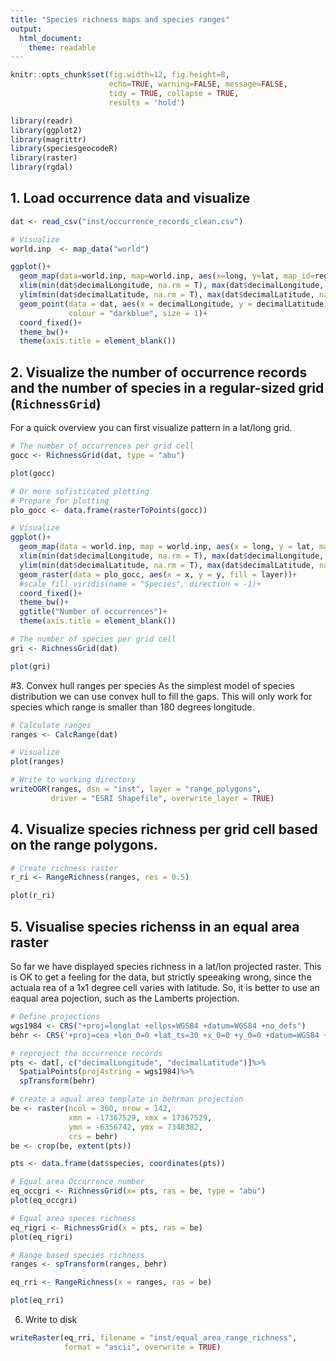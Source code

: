 ```yaml
---
title: "Species richness maps and species ranges"
output: 
  html_document:
    theme: readable
---
```


```r
knitr::opts_chunk$set(fig.width=12, fig.height=8, 
                      echo=TRUE, warning=FALSE, message=FALSE,
                      tidy = TRUE, collapse = TRUE,
                      results = 'hold')
```

```r
library(readr)
library(ggplot2)
library(magrittr)
library(speciesgeocodeR)
library(raster)
library(rgdal)
```

## 1. Load occurrence data and visualize
```r
dat <- read_csv("inst/occurrence_records_clean.csv")

# Visualize
world.inp  <- map_data("world")

ggplot()+
  geom_map(data=world.inp, map=world.inp, aes(x=long, y=lat, map_id=region), fill = "grey80")+
  xlim(min(dat$decimalLongitude, na.rm = T), max(dat$decimalLongitude, na.rm = T))+
  ylim(min(dat$decimalLatitude, na.rm = T), max(dat$decimalLatitude, na.rm = T))+
  geom_point(data = dat, aes(x = decimalLongitude, y = decimalLatitude),
             colour = "darkblue", size = 1)+
  coord_fixed()+
  theme_bw()+
  theme(axis.title = element_blank())
```

## 2. Visualize the number of occurrence records and the number of species in a regular-sized grid (`RichnessGrid`)
For a quick overview you can first visualize pattern in a lat/long grid.

```r
# The number of occurrences per grid cell
gocc <- RichnessGrid(dat, type = "abu")

plot(gocc)

# Or more sofisticated plotting
# Prepare for plotting
plo_gocc <- data.frame(rasterToPoints(gocc))

# Visualize
ggplot()+
  geom_map(data = world.inp, map = world.inp, aes(x = long, y = lat, map_id = region), fill = "grey80")+
  xlim(min(dat$decimalLongitude, na.rm = T), max(dat$decimalLongitude, na.rm = T))+
  ylim(min(dat$decimalLatitude, na.rm = T), max(dat$decimalLatitude, na.rm = T))+
  geom_raster(data = plo_gocc, aes(x = x, y = y, fill = layer))+
  #scale_fill_viridis(name = "Species", direction = -1)+
  coord_fixed()+
  theme_bw()+
  ggtitle("Number of occurrences")+
  theme(axis.title = element_blank())

# The number of species per grid cell
gri <- RichnessGrid(dat)

plot(gri)
```


#3. Convex hull ranges per species
As the simplest model of species distribution we can use convex hull to fill the gaps. This will only work for species which range is smaller than 180 degrees longitude.

```r
# Calculate ranges
ranges <- CalcRange(dat)

# Visualize
plot(ranges)

# Write to working directory
writeOGR(ranges, dsn = "inst", layer = "range_polygons", 
         driver = "ESRI Shapefile", overwrite_layer = TRUE)

```

## 4. Visualize species richness per grid cell based on the range polygons.

```r
# Create richness raster
r_ri <- RangeRichness(ranges, res = 0.5)

plot(r_ri)
```

## 5. Visualise species richenss in an equal area raster

So far we have displayed species richness in a lat/lon projected raster. This is OK to get a feeling for the data, but strictly speeaking wrong, since the actuala rea of a 1x1 degree cell varies with latitude. So, it is better to use an eaqual area pojection, such as the Lamberts projection.


```r
# Define projections
wgs1984 <- CRS("+proj=longlat +ellps=WGS84 +datum=WGS84 +no_defs")
behr <- CRS('+proj=cea +lon_0=0 +lat_ts=30 +x_0=0 +y_0=0 +datum=WGS84 +ellps=WGS84 +units=m +no_defs')

# reproject the occurrence records
pts <- dat[, c("decimalLongitude", "decimalLatitude")]%>%
  SpatialPoints(proj4string = wgs1984)%>%
  spTransform(behr)

# create a aqual area template in behrman projection
be <- raster(ncol = 360, nrow = 142, 
             xmn = -17367529, xmx = 17367529, 
             ymn = -6356742, ymx = 7348382,
             crs = behr)
be <- crop(be, extent(pts))

pts <- data.frame(dat$species, coordinates(pts))

# Equal area Occurrence number
eq_occgri <- RichnessGrid(x= pts, ras = be, type = "abu")
plot(eq_occgri)

# Equal area speces richness
eq_rigri <- RichnessGrid(x = pts, ras = be)
plot(eq_rigri)

# Range based species richness
ranges <- spTransform(ranges, behr)

eq_rri <- RangeRichness(x = ranges, ras = be)

plot(eq_rri)
```


6. Write to disk
```r
writeRaster(eq_rri, filename = "inst/equal_area_range_richness", 
            format = "ascii", overwrite = TRUE)
```

